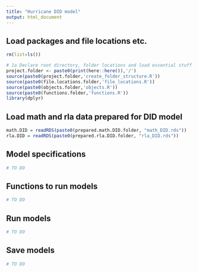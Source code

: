 ```yaml
---
title: "Hurricane DID model"
output: html_document
---
```


## Load packages and file locations etc.
```r
rm(list=ls())

# 1a Declare root directory, folder locations and load essential stuff
project.folder <- paste0(print(here::here()),'/')
source(paste0(project.folder,'create_folder_structure.R'))
source(paste0(file.locations.folder,'file_locations.R'))
source(paste0(objects.folder,'objects.R'))
source(paste0(functions.folder,'functions.R'))
library(dplyr)
```

## Load math and rla data prepared for DID model
```r
math.DID = readRDS(paste0(prepared.math.DID.folder, "math_DID.rds"))
rla.DID = readRDS(paste0(prepared.rla.DID.folder, "rla_DID.rds"))
```

## Model specifications
```r
# TO DO
```

## Functions to run models
```r
# TO DO
```

## Run models
```r
# TO DO
```

## Save models
```r
# TO DO
```
